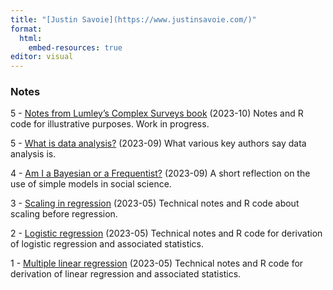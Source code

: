 ```yaml
---
title: "[Justin Savoie](https://www.justinsavoie.com/)"
format:
  html:
    embed-resources: true
editor: visual
---
```


### Notes

5 - [Notes from Lumley's Complex Surveys book](Lumley-Complex-Surveys.html) (2023-10) Notes and R code for illustrative purposes. Work in progress.

5 - [What is data analysis?](data-analysis.html) (2023-09) What various key authors say data analysis is.

4 - [Am I a Bayesian or a Frequentist?](being-bayesian-frequentist.html) (2023-09) A short reflection on the use of simple models in social science.

3 - [Scaling in regression](scaling-in-regression.html) (2023-05) Technical notes and R code about scaling before regression.

2 - [Logistic regression](logistic-regression.html) (2023-05) Technical notes and R code for derivation of logistic regression and associated statistics.

1 - [Multiple linear regression](multiple-linear-regression.html) (2023-05) Technical notes and R code for derivation of linear regression and associated statistics.
